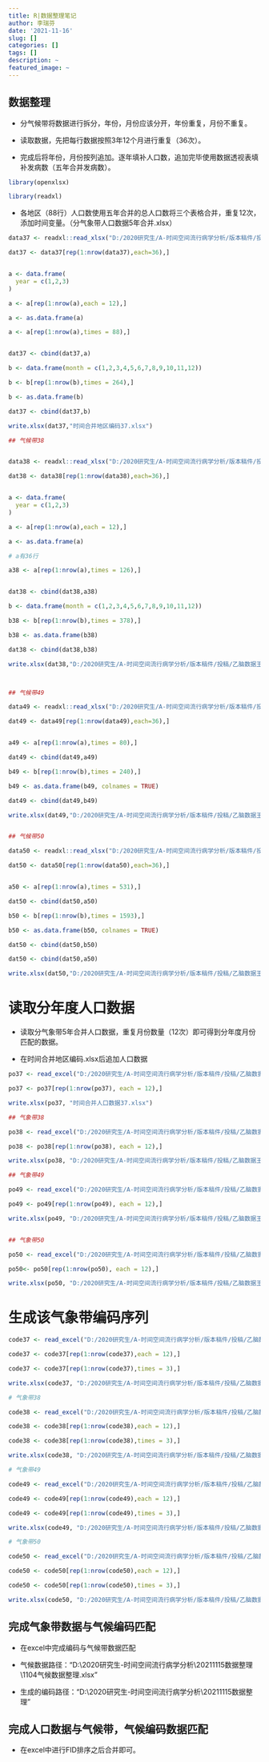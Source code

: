 ```yaml
---
title: R|数据整理笔记
author: 李瑞芬
date: '2021-11-16'
slug: []
categories: []
tags: []
description: ~
featured_image: ~
---
```




## 数据整理

- 分气候带将数据进行拆分，年份，月份应该分开，年份重复，月份不重复。

- 读取数据，先把每行数据按照3年12个月进行重复（36次）。

- 完成后将年份，月份按列追加。逐年填补人口数，追加完毕使用数据透视表填补发病数（五年合并发病数）。



```r

library(openxlsx)

library(readxl)


```


- 各地区（88行）人口数使用五年合并的总人口数将三个表格合并，重复12次，添加时间变量。（分气象带人口数据5年合并.xlsx）


```r

data37 <- readxl::read_xlsx("D:/2020研究生/A-时间空间流行病学分析/版本稿件/投稿/乙脑数据王老师211104/1104数据整理/气候带5年合并发病率.xlsx",sheet = 1)

dat37 <- data37[rep(1:nrow(data37),each=36),]


a <- data.frame(
  year = c(1,2,3)
)

a <- a[rep(1:nrow(a),each = 12),]

a <- as.data.frame(a)

a <- a[rep(1:nrow(a),times = 88),]


dat37 <- cbind(dat37,a)

b <- data.frame(month = c(1,2,3,4,5,6,7,8,9,10,11,12))

b <- b[rep(1:nrow(b),times = 264),]

b <- as.data.frame(b)

dat37 <- cbind(dat37,b)

write.xlsx(dat37,"时间合并地区编码37.xlsx")

## 气候带38


data38 <- readxl::read_xlsx("D:/2020研究生/A-时间空间流行病学分析/版本稿件/投稿/乙脑数据王老师211104/1104数据整理/气候带5年合并发病率.xlsx",sheet = 2)

dat38 <- data38[rep(1:nrow(data38),each=36),]


a <- data.frame(
  year = c(1,2,3)
)

a <- a[rep(1:nrow(a),each = 12),]

a <- as.data.frame(a)

# a有36行

a38 <- a[rep(1:nrow(a),times = 126),]


dat38 <- cbind(dat38,a38)

b <- data.frame(month = c(1,2,3,4,5,6,7,8,9,10,11,12))

b38 <- b[rep(1:nrow(b),times = 378),]

b38 <- as.data.frame(b38)

dat38 <- cbind(dat38,b38)

write.xlsx(dat38,"D:/2020研究生/A-时间空间流行病学分析/版本稿件/投稿/乙脑数据王老师211104/20211115数据整理/时间合并地区编码38.xlsx")



## 气候带49

data49 <- readxl::read_xlsx("D:/2020研究生/A-时间空间流行病学分析/版本稿件/投稿/乙脑数据王老师211104/1104数据整理/气候带5年合并发病率.xlsx",sheet = 3)

dat49 <- data49[rep(1:nrow(data49),each=36),]


a49 <- a[rep(1:nrow(a),times = 80),]

dat49 <- cbind(dat49,a49)

b49 <- b[rep(1:nrow(b),times = 240),]

b49 <- as.data.frame(b49, colnames = TRUE)

dat49 <- cbind(dat49,b49)

write.xlsx(dat49,"D:/2020研究生/A-时间空间流行病学分析/版本稿件/投稿/乙脑数据王老师211104/20211115数据整理/时间合并地区编码49.xlsx")


## 气候带50

data50 <- readxl::read_xlsx("D:/2020研究生/A-时间空间流行病学分析/版本稿件/投稿/乙脑数据王老师211104/1104数据整理/气候带5年合并发病率.xlsx",sheet = 4)

dat50 <- data50[rep(1:nrow(data50),each=36),]


a50 <- a[rep(1:nrow(a),times = 531),]

dat50 <- cbind(dat50,a50)

b50 <- b[rep(1:nrow(b),times = 1593),]

b50 <- as.data.frame(b50, colnames = TRUE)

dat50 <- cbind(dat50,b50)

dat50 <- cbind(dat50,a50)

write.xlsx(dat50,"D:/2020研究生/A-时间空间流行病学分析/版本稿件/投稿/乙脑数据王老师211104/20211115数据整理/时间合并地区编码50.xlsx")
```

# 读取分年度人口数据

- 读取分气象带5年合并人口数据，重复月份数量（12次）即可得到分年度月份匹配的数据。

- 在时间合并地区编码.xlsx后追加人口数据

```r

po37 <- read_excel("D:/2020研究生/A-时间空间流行病学分析/版本稿件/投稿/乙脑数据王老师211104/1104数据整理/分气象带人口数据5年合并.xlsx",sheet = 1)

po37 <- po37[rep(1:nrow(po37), each = 12),]

write.xlsx(po37, "时间合并人口数据37.xlsx")

## 气象带38

po38 <- read_excel("D:/2020研究生/A-时间空间流行病学分析/版本稿件/投稿/乙脑数据王老师211104/1104数据整理/分气象带人口数据5年合并.xlsx",sheet = 2)

po38 <- po38[rep(1:nrow(po38), each = 12),]

write.xlsx(po38, "D:/2020研究生/A-时间空间流行病学分析/版本稿件/投稿/乙脑数据王老师211104/20211115数据整理/时间合并人口数据38.xlsx")

## 气象带49

po49 <- read_excel("D:/2020研究生/A-时间空间流行病学分析/版本稿件/投稿/乙脑数据王老师211104/1104数据整理/分气象带人口数据5年合并.xlsx",sheet = 3)

po49 <- po49[rep(1:nrow(po49), each = 12),]

write.xlsx(po49, "D:/2020研究生/A-时间空间流行病学分析/版本稿件/投稿/乙脑数据王老师211104/20211115数据整理/时间合并人口数据49.xlsx")


## 气象带50

po50 <- read_excel("D:/2020研究生/A-时间空间流行病学分析/版本稿件/投稿/乙脑数据王老师211104/1104数据整理/分气象带人口数据5年合并.xlsx",sheet = 4)

po50<- po50[rep(1:nrow(po50), each = 12),]

write.xlsx(po50, "D:/2020研究生/A-时间空间流行病学分析/版本稿件/投稿/乙脑数据王老师211104/20211115数据整理/时间合并人口数据50.xlsx")

```

# 生成该气象带编码序列

```r

code37 <- read_excel("D:/2020研究生/A-时间空间流行病学分析/版本稿件/投稿/乙脑数据王老师211104/20211115数据整理/地区编码-CODE-FID.xlsx", sheet = 1 )

code37 <- code37[rep(1:nrow(code37),each = 12),]

code37 <- code37[rep(1:nrow(code37),times = 3),]

write.xlsx(code37, "D:/2020研究生/A-时间空间流行病学分析/版本稿件/投稿/乙脑数据王老师211104/20211115数据整理/匹配气候带37数据用编码3168.xlsx")

# 气象带38

code38 <- read_excel("D:/2020研究生/A-时间空间流行病学分析/版本稿件/投稿/乙脑数据王老师211104/20211115数据整理/地区编码-CODE-FID.xlsx", sheet = 2 )

code38 <- code38[rep(1:nrow(code38),each = 12),]

code38 <- code38[rep(1:nrow(code38),times = 3),]

write.xlsx(code38, "D:/2020研究生/A-时间空间流行病学分析/版本稿件/投稿/乙脑数据王老师211104/20211115数据整理/匹配气候带38数据用编码.xlsx")

# 气象带49

code49 <- read_excel("D:/2020研究生/A-时间空间流行病学分析/版本稿件/投稿/乙脑数据王老师211104/20211115数据整理/地区编码-CODE-FID.xlsx", sheet = 3 )

code49 <- code49[rep(1:nrow(code49),each = 12),]

code49 <- code49[rep(1:nrow(code49),times = 3),]

write.xlsx(code49, "D:/2020研究生/A-时间空间流行病学分析/版本稿件/投稿/乙脑数据王老师211104/20211115数据整理/匹配气候带49数据用编码.xlsx")

# 气象带50

code50 <- read_excel("D:/2020研究生/A-时间空间流行病学分析/版本稿件/投稿/乙脑数据王老师211104/20211115数据整理/地区编码-CODE-FID.xlsx", sheet = 4 )

code50 <- code50[rep(1:nrow(code50),each = 12),]

code50 <- code50[rep(1:nrow(code50),times = 3),]

write.xlsx(code50, "D:/2020研究生/A-时间空间流行病学分析/版本稿件/投稿/乙脑数据王老师211104/20211115数据整理/匹配气候带50数据用编码.xlsx")

```

## 完成气象带数据与气候编码匹配

- 在excel中完成编码与气候带数据匹配

- 气候数据路径："D:\2020研究生\A-时间空间流行病学分析\版本稿件\投稿\乙脑数据王老师211104\20211115数据整理\1104气候数据整理.xlsx”

- 生成的编码路径："D:\2020研究生\A-时间空间流行病学分析\版本稿件\投稿\乙脑数据王老师211104\20211115数据整理"



## 完成人口数据与气候带，气候编码数据匹配

- 在excel中进行FID排序之后合并即可。

